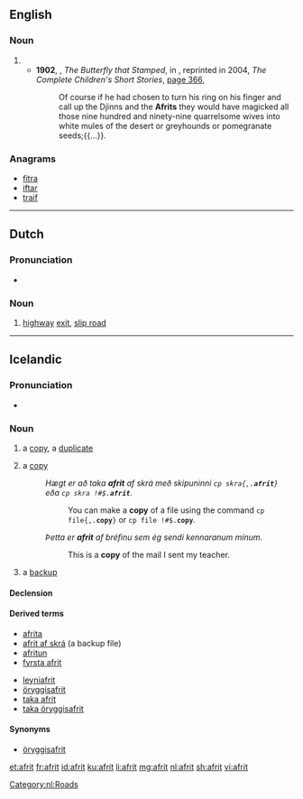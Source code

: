 ==English==

===Noun===
{{en-noun}}

# {{alternative spelling of|ifrit|lang=en}}
#* '''1902''', {{w|Rudyard Kipling}}, ''The Butterfly that Stamped'', in ''{{w|Just So Stories}}'', reprinted in 2004, ''The Complete Children's Short Stories'', [https://books.google.com.au/books?id=sPGiqckEmlQC&pg=PA366&dq=%22Djinns+and+the+Afrits%22&hl=en&sa=X&ved=0ahUKEwjtw_eX2afQAhWBkJQKHQslDw4Q6AEIJzAC#v=onepage&q=%22Djinns%20and%20the%20Afrits%22&f=false page 366],
#*: Of course if he had chosen to turn his ring on his finger and call up the Djinns and the '''Afrits''' they would have magicked all those nine hundred and ninety-nine quarrelsome wives into white mules of the desert or greyhounds or pomegranate seeds;{{...}}.

===Anagrams===
* [[fitra#English|fitra]]
* [[iftar#English|iftar]]
* [[traif#English|traif]]

----

==Dutch==

===Pronunciation===
* {{audio|Nl-afrit.ogg|Audio|lang=nl}}

===Noun===
{{nl-noun|m|-en|afritje}}

# [[highway]] [[exit]], [[slip road]]

[[Category:nl:Roads]]

----

==Icelandic==

===Pronunciation===
* {{IPA|/ˈavrɪːt/|lang=is}}

===Noun===
{{is-noun|n|afrits|afrit}}

# a [[copy]], a [[duplicate]]
# {{lb|is|computing}} a [[copy]]
#: ''Hægt er að taka '''afrit''' af skrá með skipuninni <code>cp skra{,.'''afrit'''}</code> eða <tt>cp skra !#$.'''afrit'''</tt>.''
#:: You can make a '''copy''' of a file using the command <code>cp file{,.'''copy'''}</code> or <tt>cp file !#$.'''copy'''</tt>.
#: ''Þetta er '''afrit''' af bréfinu sem ég sendi kennaranum mínum.''
#:: This is a '''copy''' of the mail I sent my teacher.
# {{lb|is|computing}} a [[backup]]{{jump|is|backup|s}}

====Declension====
{{is-decl-noun-n-s|afr|i|t}}

====Derived terms====
{{der-top}}
* [[afrita]]
* [[afrit af skrá]] (a backup file)
* [[afritun]]
* [[fyrsta afrit]]
{{der-mid}}
* [[leyniafrit]]
* [[öryggisafrit]]
* [[taka afrit]]
* [[taka öryggisafrit]]
{{der-bottom}}

====Synonyms====
* {{jump|s|is|backup}} [[öryggisafrit]]

[[et:afrit]]
[[fr:afrit]]
[[id:afrit]]
[[ku:afrit]]
[[li:afrit]]
[[mg:afrit]]
[[nl:afrit]]
[[sh:afrit]]
[[vi:afrit]]